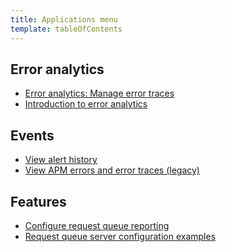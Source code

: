 ```yaml
---
title: Applications menu
template: tableOfContents
---
```


## Error analytics

* [Error analytics: Manage error traces](/docs/apm/applications-menu/error-analytics/error-analytics-manage-error-traces)
* [Introduction to error analytics](/docs/apm/applications-menu/error-analytics/introduction-error-analytics)

## Events

* [View alert history](/docs/apm/applications-menu/events/view-alert-history)
* [View APM errors and error traces (legacy)](/docs/apm/applications-menu/events/view-apm-errors-error-traces-legacy)

## Features

* [Configure request queue reporting](/docs/apm/applications-menu/features/configure-request-queue-reporting)
* [Request queue server configuration examples](/docs/apm/applications-menu/features/request-queue-server-configuration-examples)
